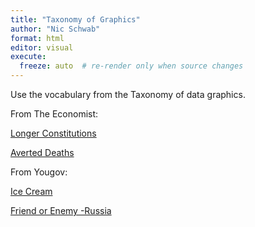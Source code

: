 ```yaml
---
title: "Taxonomy of Graphics"
author: "Nic Schwab"
format: html
editor: visual
execute:
  freeze: auto  # re-render only when source changes
---
```


Use the vocabulary from the Taxonomy of data graphics.

From The Economist:

[Longer Constitutions](https://www.economist.com/graphic-detail/2022/07/06/countries-are-writing-ever-longer-constitutions)

[Averted Deaths](https://www.economist.com/graphic-detail/2022/07/07/covid-19-vaccines-saved-an-estimated-20m-lives-during-their-first-year)

From Yougov:

[Ice Cream](https://today.yougov.com/topics/lifestyle/articles-reports/2022/07/19/americas-favorite-ice-cream-vanilla-chocolate)

[Friend or Enemy -Russia](https://today.yougov.com/topics/travel/trackers/friend-enemy-russia)
